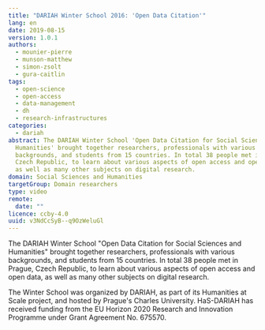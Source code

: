```yaml
---
title: "DARIAH Winter School 2016: 'Open Data Citation'"
lang: en
date: 2019-08-15
version: 1.0.1
authors:
  - mounier-pierre
  - munson-matthew
  - simon-zsolt
  - gura-caitlin
tags:
  - open-science
  - open-access
  - data-management
  - dh
  - research-infrastructures
categories:
  - dariah
abstract: The DARIAH Winter School 'Open Data Citation for Social Sciences and
  Humanities' brought together researchers, professionals with various
  backgrounds, and students from 15 countries. In total 38 people met in Prague,
  Czech Republic, to learn about various aspects of open access and open data,
  as well as many other subjects on digital research.
domain: Social Sciences and Humanities
targetGroup: Domain researchers
type: video
remote:
  date: ""
licence: ccby-4.0
uuid: v3NdCcSyB--q9OzWeluGl
---
```


The DARIAH Winter School "Open Data Citation for Social Sciences and Humanities" brought together researchers, professionals with various backgrounds, and students from 15 countries. In total 38 people met in Prague, Czech Republic, to learn about various aspects of open access and open data, as well as many other subjects on digital research.

The Winter School was organized by DARIAH, as part of its Humanities at Scale project, and hosted by Prague's Charles University. HaS-DARIAH has received funding from the EU Horizon 2020 Research and Innovation Programme under Grant Agreement No. 675570.

<VideoCard
  title="DARIAH Winter School 2016"
  subtitle="Open Data Citation"
  id="UUaWHmhqO2k"
  image="images/open-data-citation.png"
/>
